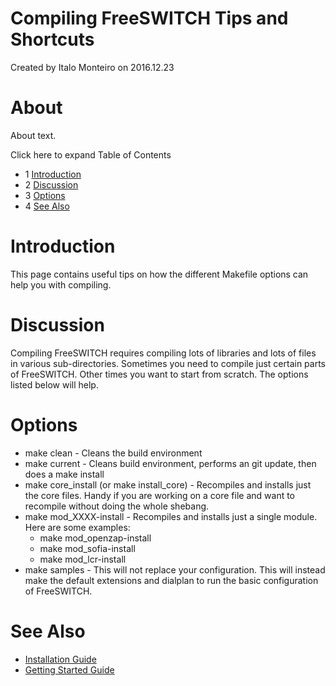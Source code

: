 
# Compiling FreeSWITCH Tips and Shortcuts 

 Created by  Italo Monteiro on 2016.12.23

# About

About text.

Click here to expand Table of Contents

* 1 [Introduction](#-freeswitch--compiling-freeswitch-tips-and-shortcuts-)
* 2 [Discussion](#-freeswitch--compiling-freeswitch-tips-and-shortcuts-)
* 3 [Options](#-freeswitch--compiling-freeswitch-tips-and-shortcuts-)
* 4 [See Also](#-freeswitch--compiling-freeswitch-tips-and-shortcuts-)

# Introduction

This page contains useful tips on how the different Makefile options can help you with compiling.

# Discussion

Compiling FreeSWITCH requires compiling lots of libraries and lots of files in various sub-directories. Sometimes you need to compile just certain parts of FreeSWITCH. Other times you want to start from scratch. The options listed below will help.

# Options

* make clean - Cleans the build environment
* make current - Cleans build environment, performs an git update, then does a make install
* make core\_install (or make install\_core) - Recompiles and installs just the core files. Handy if you are working on a core file and want to recompile without doing the whole shebang.
* make mod\_XXXX-install - Recompiles and installs just a single module. Here are some examples:  
   * make mod\_openzap-install  
   * make mod\_sofia-install  
   * make mod\_lcr-install
* make samples - This will not replace your configuration. This will instead make the default extensions and dialplan to run the basic configuration of FreeSWITCH.

# See Also

* [Installation Guide](../Installation/index.mdx#about)
* [Getting Started Guide](https://freeswitch.org/confluence/display/FSSI/Getting+started)


